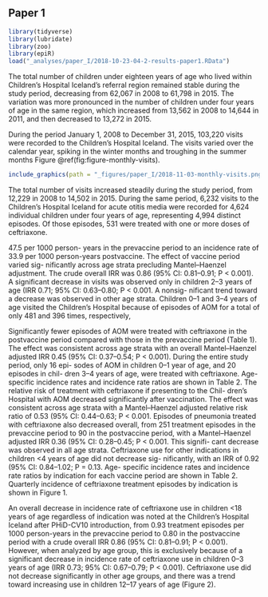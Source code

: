 ## Paper 1

```r
library(tidyverse)
library(lubridate)
library(zoo)
library(epiR)
load("_analyses/paper_I/2018-10-23-04-2-results-paper1.RData")
```

The total number of children under eighteen years of age who lived within Children’s Hospital Iceland's referral region remained stable during the study period, decreasing from 62,067 in 2008 to 61,798 in 2015.
The variation was more pronounced in the number of children under four years of age in the same region, which increased from 13,562 in 2008 to 14,644 in 2011, and then decreased to 13,272 in 2015.

During the period January 1, 2008 to December 31, 2015, 103,220 visits were recorded to the Children’s Hospital Iceland. 
The visits varied over the calendar year, spiking in the winter months and troughing in the summer months Figure \@ref(fig:figure-monthly-visits).

```r
include_graphics(path = "_figures/paper_I/2018-11-03-monthly-visits.png")
```


The total number of visits increased steadily during the study period, from 12,229 in 2008 to 14,502 in 2015.
During the same period, 6,232 visits to the Children's Hospital Iceland for acute otitis media were recorded for 4,624 individual children under four years of age, representing 4,994 distinct episodes. 
Of those episodes, 531 were treated with one or more doses of ceftriaxone. 

 47.5 per 1000 person- years in the prevaccine period to an incidence rate of 33.9 per 1000 person-years postvaccine. The effect of vaccine period varied sig- nificantly across age strata precluding Mantel–Haenzel adjustment. The crude overall IRR was 0.86 (95% CI: 0.81–0.91; P < 0.001). A significant decrease in visits was observed only in children 2–3 years of age (IRR 0.71; 95% CI: 0.63–0.80; P < 0.001. A nonsig- nificant trend toward a decrease was observed in other age strata. Children 0–1 and 3–4 years of age visited the Children’s Hospital because of episodes of AOM for a total of only 481 and 396 times, respectively,

Significantly fewer episodes of AOM were treated with ceftriaxone in the postvaccine period compared with those in the prevaccine period (Table 1). The effect was consistent across age strata with an overall Mantel–Haenzel adjusted IRR 0.45 (95% CI: 0.37–0.54; P < 0.001). During the entire study period, only 16 epi- sodes of AOM in children 0–1 year of age, and 20 episodes in chil- dren 3–4 years of age, were treated with ceftriaxone. Age-specific incidence rates and incidence rate ratios are shown in Table 2. The relative risk of treatment with ceftriaxone if presenting to the Chil- dren’s Hospital with AOM decreased significantly after vaccination. The effect was consistent across age strata with a Mantel–Haenzel adjusted relative risk ratio of 0.53 (95% CI: 0.44–0.63; P < 0.001. Episodes of pneumonia treated with ceftriaxone also
decreased overall, from 251 treatment episodes in the prevaccine period to 90 in the postvaccine period, with a Mantel–Haenzel adjusted IRR 0.36 (95% CI: 0.28–0.45; P < 0.001. This signifi- cant decrease was observed in all age strata. Ceftriaxone use for other indications in children <4 years of age did not decrease sig- nificantly, with an IRR of 0.92 (95% CI: 0.84–1.02; P = 0.13. Age- specific incidence rates and incidence rate ratios by indication for each vaccine period are shown in Table 2. Quarterly incidence of ceftriaxone treatment episodes by indication is shown in Figure 1.

An overall decrease in incidence rate of ceftriaxone use in
children <18 years of age regardless of indication was noted at the Children’s Hospital Iceland after PHiD-CV10 introduction, from 0.93 treatment episodes per 1000 person-years in the prevaccine period to 0.80 in the postvaccine period with a crude overall IRR 0.86 (95% CI: 0.81–0.91; P < 0.001). However, when analyzed by age group, this is exclusively because of a significant decrease in incidence rate of ceftriaxone use in children 0–3 years of age (IRR 0.73; 95% CI: 0.67–0.79; P < 0.001). Ceftriaxone use did not decrease significantly in other age groups, and there was a trend toward increasing use in children 12–17 years of age (Figure 2).